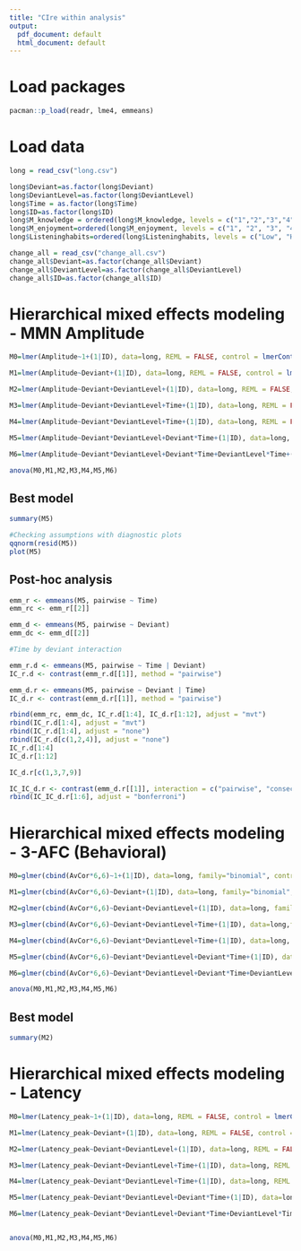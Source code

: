 ```yaml
---
title: "CIre within analysis"
output:
  pdf_document: default
  html_document: default
---
```


# Load packages
```r
pacman::p_load(readr, lme4, emmeans)
```

# Load data
```r
long = read_csv("long.csv")

long$Deviant=as.factor(long$Deviant)
long$DeviantLevel=as.factor(long$DeviantLevel)
long$Time = as.factor(long$Time)
long$ID=as.factor(long$ID)
long$M_knowledge = ordered(long$M_knowledge, levels = c("1","2","3","4","5"))
long$M_enjoyment=ordered(long$M_enjoyment, levels = c("1", "2", "3", "4", "5", "6","7"))
long$Listeninghabits=ordered(long$Listeninghabits, levels = c("Low", "High"))

change_all = read_csv("change_all.csv")
change_all$Deviant=as.factor(change_all$Deviant)
change_all$DeviantLevel=as.factor(change_all$DeviantLevel)
change_all$ID=as.factor(change_all$ID)
```

# Hierarchical mixed effects modeling - MMN Amplitude
```r
M0=lmer(Amplitude~1+(1|ID), data=long, REML = FALSE, control = lmerControl(optimizer = "nloptwrap", calc.derivs = FALSE))

M1=lmer(Amplitude~Deviant+(1|ID), data=long, REML = FALSE, control = lmerControl(optimizer = "nloptwrap", calc.derivs = FALSE))

M2=lmer(Amplitude~Deviant+DeviantLevel+(1|ID), data=long, REML = FALSE, control = lmerControl(optimizer = "nloptwrap", calc.derivs = FALSE))

M3=lmer(Amplitude~Deviant+DeviantLevel+Time+(1|ID), data=long, REML = FALSE, control = lmerControl(optimizer = "nloptwrap", calc.derivs = FALSE))

M4=lmer(Amplitude~Deviant*DeviantLevel+Time+(1|ID), data=long, REML = FALSE, control = lmerControl(optimizer = "nloptwrap", calc.derivs = FALSE))

M5=lmer(Amplitude~Deviant*DeviantLevel+Deviant*Time+(1|ID), data=long, REML = FALSE, control = lmerControl(optimizer = "nloptwrap", calc.derivs = FALSE))

M6=lmer(Amplitude~Deviant*DeviantLevel+Deviant*Time+DeviantLevel*Time+(1|ID), data=long, REML = FALSE, control = lmerControl(optimizer = "nloptwrap", calc.derivs = FALSE))

anova(M0,M1,M2,M3,M4,M5,M6)
```

## Best model
```r
summary(M5)

#Checking assumptions with diagnostic plots
qqnorm(resid(M5))
plot(M5)
```
## Post-hoc analysis
```r
emm_r <- emmeans(M5, pairwise ~ Time)
emm_rc <- emm_r[[2]]

emm_d <- emmeans(M5, pairwise ~ Deviant)
emm_dc <- emm_d[[2]]

#Time by deviant interaction

emm_r.d <- emmeans(M5, pairwise ~ Time | Deviant)
IC_r.d <- contrast(emm_r.d[[1]], method = "pairwise")

emm_d.r <- emmeans(M5, pairwise ~ Deviant | Time)
IC_d.r <- contrast(emm_d.r[[1]], method = "pairwise")

rbind(emm_rc, emm_dc, IC_r.d[1:4], IC_d.r[1:12], adjust = "mvt")
rbind(IC_r.d[1:4], adjust = "mvt")
rbind(IC_r.d[1:4], adjust = "none")
rbind(IC_r.d[c(1,2,4)], adjust = "none")
IC_r.d[1:4]
IC_d.r[1:12]

IC_d.r[c(1,3,7,9)]

IC_IC_d.r <- contrast(emm_d.r[[1]], interaction = c("pairwise", "consec"), by = NULL)
rbind(IC_IC_d.r[1:6], adjust = "bonferroni")
```

# Hierarchical mixed effects modeling - 3-AFC (Behavioral)
```r
M0=glmer(cbind(AvCor*6,6)~1+(1|ID), data=long, family="binomial", control = glmerControl(optimizer = "nloptwrap", calc.derivs = FALSE))

M1=glmer(cbind(AvCor*6,6)~Deviant+(1|ID), data=long, family="binomial", control = glmerControl(optimizer = "nloptwrap", calc.derivs = FALSE))

M2=glmer(cbind(AvCor*6,6)~Deviant+DeviantLevel+(1|ID), data=long, family="binomial", control = glmerControl(optimizer = "nloptwrap", calc.derivs = FALSE))

M3=glmer(cbind(AvCor*6,6)~Deviant+DeviantLevel+Time+(1|ID), data=long,family="binomial", control = glmerControl(optimizer = "nloptwrap", calc.derivs = FALSE))

M4=glmer(cbind(AvCor*6,6)~Deviant*DeviantLevel+Time+(1|ID), data=long, family="binomial", control = glmerControl(optimizer = "nloptwrap", calc.derivs = FALSE))

M5=glmer(cbind(AvCor*6,6)~Deviant*DeviantLevel+Deviant*Time+(1|ID), data=long, family="binomial", control = glmerControl(optimizer = "nloptwrap", calc.derivs = FALSE))

M6=glmer(cbind(AvCor*6,6)~Deviant*DeviantLevel+Deviant*Time+DeviantLevel*Time+(1|ID), data=long, family="binomial", control = glmerControl(optimizer = "nloptwrap", calc.derivs = FALSE))

anova(M0,M1,M2,M3,M4,M5,M6)
```

## Best model
```r
summary(M2)
```

# Hierarchical mixed effects modeling - Latency
```r
M0=lmer(Latency_peak~1+(1|ID), data=long, REML = FALSE, control = lmerControl(optimizer = "nloptwrap", calc.derivs = FALSE))

M1=lmer(Latency_peak~Deviant+(1|ID), data=long, REML = FALSE, control = lmerControl(optimizer = "nloptwrap", calc.derivs = FALSE))

M2=lmer(Latency_peak~Deviant+DeviantLevel+(1|ID), data=long, REML = FALSE, control = lmerControl(optimizer = "nloptwrap", calc.derivs = FALSE))

M3=lmer(Latency_peak~Deviant+DeviantLevel+Time+(1|ID), data=long, REML = FALSE, control = lmerControl(optimizer = "nloptwrap", calc.derivs = FALSE))

M4=lmer(Latency_peak~Deviant*DeviantLevel+Time+(1|ID), data=long, REML = FALSE, control = lmerControl(optimizer = "nloptwrap", calc.derivs = FALSE))

M5=lmer(Latency_peak~Deviant*DeviantLevel+Deviant*Time+(1|ID), data=long, REML = FALSE, control = lmerControl(optimizer = "nloptwrap", calc.derivs = FALSE))

M6=lmer(Latency_peak~Deviant*DeviantLevel+Deviant*Time+DeviantLevel*Time+(1|ID), data=long, REML = FALSE, control = lmerControl(optimizer = "nloptwrap", calc.derivs = FALSE))


anova(M0,M1,M2,M3,M4,M5,M6)
```
